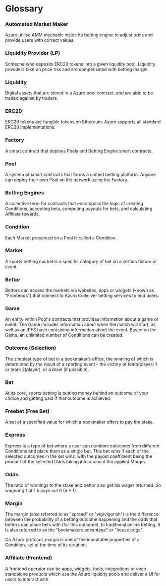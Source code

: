 # Glossary

### Automated Market Maker

Azuro utilise AMM mechanic inside its betting engine to adjust odds and provide users with correct values.

### Liquidity Provider (LP)

Someone who deposits ERC20 tokens into a given liquidity pool. Liquidity providers take on price risk and are
compensated with betting margin.

### Liquidity

Digital assets that are stored in a Azuro pool contract, and are able to be traded against by traders.

### ERC20

ERC20 tokens are fungible tokens on Ethereum. Azuro supports all standard ERC20 implementations.

### Factory

A smart contract that deploys Pools and Betting Engine smart contracts.

### Pool

A system of smart contracts that forms a unified betting platform. Anyone can deploy their own Pool on the network
using the Factory.

### Betting Engines

A collective term for contracts that encompass the logic of creating Conditions, accepting bets, computing payouts
for bets, and calculating Affiliate rewards.

### Condition

Each Market presented on a Pool is called a Condition.

### Market

A sports betting market is a specific category of bet on a certain fixture or event.

### Bettor

Bettors can access the markets via websites, apps or widgets (known as "Frontends") that connect to Azuro to deliver
betting services to end users.

### Game

An entity within Pool's contracts that provides information about a game or event. The Game includes
information about when the match will start, as well as an IPFS hash containing information about the event.
Based on the Game, an unlimited number of Conditions can be created.

### Outcome (Selection)

The simplest type of bet in a bookmaker’s office, the winning of which is determined by the result of a sporting
event - the victory of team(player) 1 or team 2(player), or a draw (if possible).

### Bet

At its core, sports betting is putting money behind an outcome of your choice and getting paid if that outcome is achieved.

### Freebet (Free Bet)

A bet of a specified value for which a bookmaker offers to pay the stake.

### Express

Express is a type of bet where a user can combine outcomes from different Conditions and place them as a single bet.
This bet wins if each of the selected outcomes in the set wins, with the payout coefficient being the product of the
selected Odds taking into account the applied Margin.

### Odds

The ratio of winnings to the stake and bettor also get his wager returned. So wagering 1 at 1:5 pays out 6 (5 + 1).

### Margin

The margin (also referred to as "spread" or "vig/vigorish") is the difference between the probability of a betting
outcome happening and the odds that bettors can place bets with (for this outcome). In traditional
online betting, it is also referred to as the "bookmakers advantage" or "house edge".

On Azuro protocol, margin is one of the immutable properties of a Condition, set at the time of its creation.

### Affiliate (Frontend)

A frontend operator can be apps, widgets, tools, integrations or even standalone products which use the Azuro
liquidity pools and deliver a UI for users to interact with.


